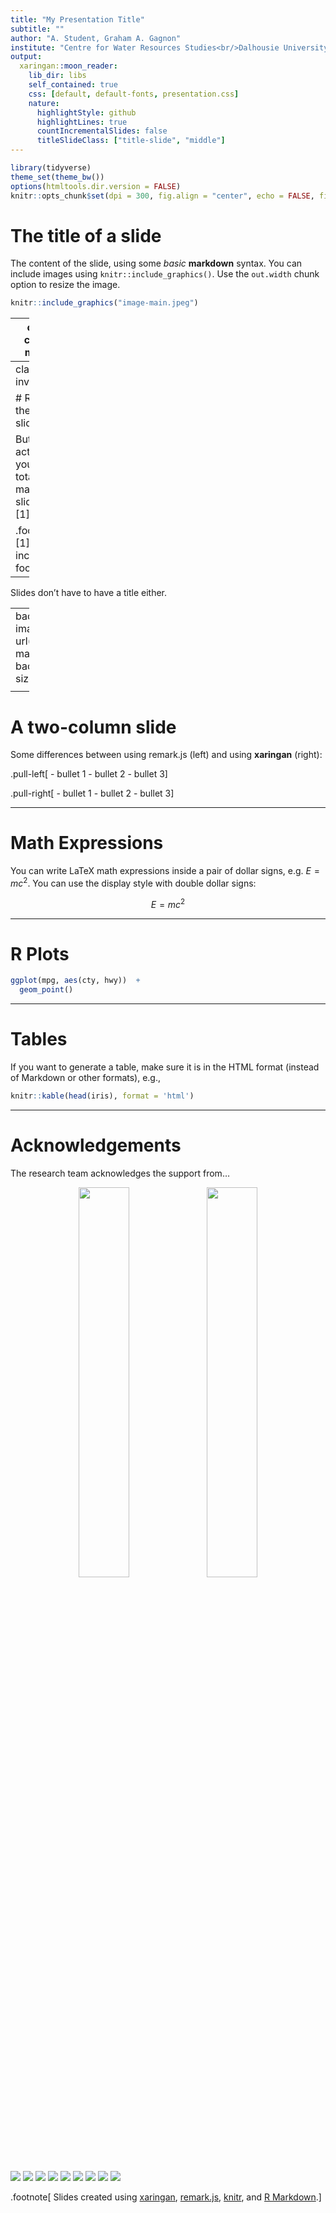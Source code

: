 ```yaml
---
title: "My Presentation Title"
subtitle: ""
author: "A. Student, Graham A. Gagnon"
institute: "Centre for Water Resources Studies<br/>Dalhousie University"
output:
  xaringan::moon_reader:
    lib_dir: libs
    self_contained: true
    css: [default, default-fonts, presentation.css]
    nature:
      highlightStyle: github
      highlightLines: true
      countIncrementalSlides: false
      titleSlideClass: ["title-slide", "middle"]
---
```


```r
library(tidyverse)
theme_set(theme_bw())
options(htmltools.dir.version = FALSE)
knitr::opts_chunk$set(dpi = 300, fig.align = "center", echo = FALSE, fig.height = 4)
```

# The title of a slide

The content of the slide, using some *basic* **markdown** syntax. You can include images using `knitr::include_graphics()`. Use the `out.width` chunk option to resize the image.

```r
knitr::include_graphics("image-main.jpeg")
```

<!-- the '---' creates a new slide -->

---
class: center, middle

# Centred slide content

### (with a subheading)

---
class: inverse

# Resist the dark slide!

But actually, you can totally make slides dark [1].

.footnote[
[1] And include footnotes.
]

---

Slides don't have to have a title either.

---
background-image: url("image-main.jpeg")
background-size: cover

<!-- this is a single huge image on a slide -->

---

# A two-column slide

Some differences between using remark.js (left) and using **xaringan** (right):

.pull-left[
- bullet 1
- bullet 2
- bullet 3
]

.pull-right[
- bullet 1
- bullet 2
- bullet 3
]

---

# Math Expressions

You can write LaTeX math expressions inside a pair of dollar signs, e.g. $E = mc^2$. You can use the display style with double dollar signs:

$$E = mc^2$$

---

# R Plots

```r
ggplot(mpg, aes(cty, hwy))  +
  geom_point()
```

---

# Tables

If you want to generate a table, make sure it is in the HTML format (instead of Markdown or other formats), e.g.,

```r
knitr::kable(head(iris), format = 'html')
```

---

# Acknowledgements

The research team acknowledges the support from...

<!-- water studies/dal  logos -->
<div class="figure" style="text-align: center">
  <img src="logos/water-studies.png" style="width:40%; display: inline-block"/>
  <img src="logos/dalhousie.png" style="width:40%; display: inline-block"/>
</div>

<!-- partner logos --->

<div class="figure figure-partner">
  <img src="logos/nserc.png"/>
  <img src="logos/halifax-water.png"/>
  <img src="logos/cbrm-water-utility.png"/>
  <img src="logos/moncton.png"/>
  <img src="logos/agat.png"/>
  <img src="logos/mantech.png"/>
  <img src="logos/cbcl.png"/>
  <img src="logos/luminultra.png"/>
  <img src="logos/aquisense.png"/>
</div>

.footnote[
Slides created using [xaringan](https://github.com/yihui/xaringan), [remark.js](https://remarkjs.com), [knitr](http://yihui.name/knitr), and [R Markdown](https://rmarkdown.rstudio.com).
]
